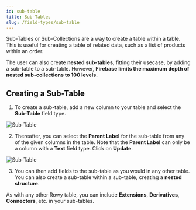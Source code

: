 ```yaml
---
id: sub-table
title: Sub-Tables
slug: /field-types/sub-table
---
```



Sub-Tables or Sub-Collections are a way to create a table within a table. This is useful for creating a table of related data, such as a list of products within an order.

The user can also create **nested sub-tables**, fitting their usecase, by adding a sub-table to a sub-table. However, **Firebase limits the maximum depth of nested sub-collections to 100 levels.**


## Creating a Sub-Table

1. To create a sub-table, add a new column to your table and select the **Sub-Table** field type. 

<img src={subTable1} alt="Sub-Table" />

2. Thereafter, you can select the **Parent Label** for the sub-table from any of the given columns in the table. Note that the **Parent Label** can only be a column with a **Text** field type. Click on **Update**.

<img src={subTable2} alt="Sub-Table" />

3. You can then add fields to the sub-table as you would in any other table. You can also create a sub-table within a sub-table, creating a **nested structure**.

As with any other Rowy table, you can include **Extensions**, **Derivatives**, **Connectors**, etc. in your sub-tables.

